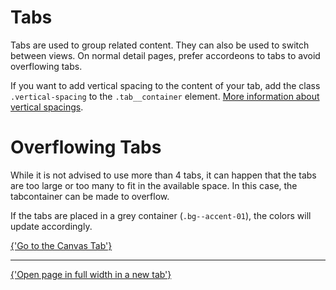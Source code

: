 
<Meta of={TabsStories} />

# Tabs

Tabs are used to group related content. They can also be used to switch between views. On normal detail pages, prefer accordeons to tabs to avoid overflowing tabs.

If you want to add vertical spacing to the content of your tab, add the class `.vertical-spacing` to the `.tab__container` element. [More information about vertical spacings](?path=/docs/layouts-spacings--page).

<Canvas of={TabsStories.Example} />

# Overflowing Tabs

While it is not advised to use more than 4 tabs, it can happen that the tabs are too large or too many to fit in the available space. In this case, the tabcontainer can be made to overflow.

If the tabs are placed in a grey container (`.bg--accent-01`), the colors will update accordingly.

<Canvas of={TabsStories.LargeExample} />

<a href="?path=/story/components-tabs--example">{'Go to the Canvas Tab'}</a>

---

<a href="?id=components-tabs--example" target="_blank">
  {'Open page in full width in a new tab'}
</a>
